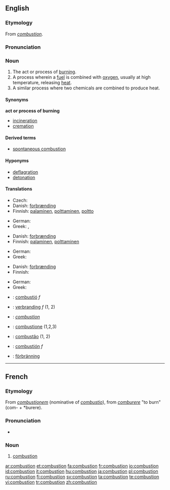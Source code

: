 {{wikipedia}}
==English==

===Etymology===
From {{etyl|fro}} ''[[#French|combustion]]''.

===Pronunciation===
{{rfap}}

===Noun===
{{en-noun}}

# The act or process of [[burn]]ing.
# A process wherein a [[fuel]] is combined with [[oxygen]], usually at high temperature, releasing [[heat]].
# A similar process where two chemicals are combined to produce heat.

====Synonyms====
'''act or process of burning'''
* [[incineration]]
* [[cremation]]

====Derived terms====
* [[spontaneous combustion]]

====Hyponyms====
* [[deflagration]]
* [[detonation]]

====Translations====
{{trans-top|the act or process of burning}}
* Czech: {{t-|cs|spalování|n}}
* Danish: [[forbrænding]] {{c}}
* Finnish: [[palaminen]], [[polttaminen]], [[poltto]]
{{trans-mid}}
* German: {{t+|de|Verbrennung|f}}
* Greek: {{t+|el|καύση|f|tr=káfsi|sc=Grek}}, {{t+|el|ανάφλεξη|f|tr=anáfleksi|sc=Grek}}
{{trans-bottom}}

{{trans-top|process wherein a fuel is combined with oxygen}}
* Danish: [[forbrænding]] {{c}}
* Finnish: [[palaminen]], [[polttaminen]]
{{trans-mid}}
* German: {{t+|de|Verbrennung|f}}
* Greek: {{t+|el|καύση|f|tr=káfsi|sc=Grek}}
{{trans-bottom}}

{{trans-top|similar process where two chemicals are combined}}
* Danish: [[forbrænding]] {{c}}
* Finnish: {{t+|fi|palaminen}}
{{trans-mid}}
* German: {{t+|de|Verbrennung|f}}
* Greek: {{t+|el|καύση|f|tr=káfsi|sc=Grek}}
{{trans-bottom}}

{{checktrans-top}}
* {{ttbc|Catalan}}: [[combustió]] ''f''
* {{ttbc|Dutch}}: [[verbranding]] ''f'' (1, 2)
* {{ttbc|French}}: ''[[#French|combustion]]''
* {{ttbc|Italian}}: [[combustione]] {{f}} (1,2,3)
{{trans-mid}}
* {{ttbc|Portuguese}}: [[combustão]] {{m}} (1, 2)
* {{ttbc|Spanish}}: [[combustión]] ''f''
* {{ttbc|Swedish}}: [[förbränning]]
{{trans-bottom}}

----

==French==

===Etymology===
From {{etyl|la}} ''[[combustionem]]'' (nominative of ''[[combustio]]''), from ''[[comburere]]'' "to burn" (com- + *burere).

===Pronunciation===
* {{IPA|/kɔ̃.bys.sjɔ̃/|lang=fr}}

===Noun===
{{fr-noun|f}}

# [[#Noun|combustion]]

[[ar:combustion]]
[[et:combustion]]
[[fa:combustion]]
[[fr:combustion]]
[[io:combustion]]
[[id:combustion]]
[[it:combustion]]
[[hu:combustion]]
[[ja:combustion]]
[[pl:combustion]]
[[ru:combustion]]
[[fi:combustion]]
[[sv:combustion]]
[[ta:combustion]]
[[te:combustion]]
[[vi:combustion]]
[[tr:combustion]]
[[zh:combustion]]